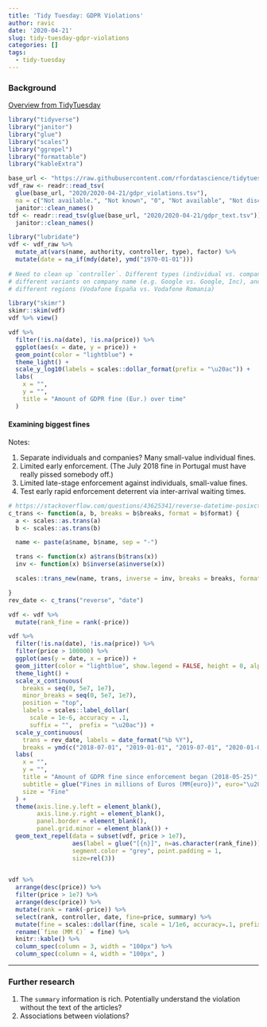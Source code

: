 ```yaml
---
title: 'Tidy Tuesday: GDPR Violations'
author: ravic
date: '2020-04-21'
slug: tidy-tuesday-gdpr-violations
categories: []
tags:
  - tidy-tuesday
---
```



<!--more-->

### Background

[Overview from TidyTuesday](https://github.com/rfordatascience/tidytuesday/blob/master/data/2020/2020-04-21/readme.md)

```r
library("tidyverse")
library("janitor")
library("glue")
library("scales")
library("ggrepel")
library("formattable")
library("kableExtra")
```
```r
base_url <- "https://raw.githubusercontent.com/rfordatascience/tidytuesday/master/data/"
vdf_raw <- readr::read_tsv(
  glue(base_url, "2020/2020-04-21/gdpr_violations.tsv"),
  na = c("Not available.", "Not known", "0", "Not available", "Not disclosed", "Unknown")) %>%
  janitor::clean_names() 
tdf <- readr::read_tsv(glue(base_url, "2020/2020-04-21/gdpr_text.tsv")) %>%
  janitor::clean_names()
```
```r
library("lubridate")
vdf <- vdf_raw %>%
  mutate_at(vars(name, authority, controller, type), factor) %>%
  mutate(date = na_if(mdy(date), ymd("1970-01-01")))
  
# Need to clean up `controller`. Different types (individual vs. company), 
# different variants on company name (e.g. Google vs. Google, Inc), and 
# different regions (Vodafone España vs. Vodafone Romania)
```
```r
library("skimr")
skimr::skim(vdf)
vdf %>% view()
```


```r
vdf %>%
  filter(!is.na(date), !is.na(price)) %>%
  ggplot(aes(x = date, y = price)) +
  geom_point(color = "lightblue") + 
  theme_light() +
  scale_y_log10(labels = scales::dollar_format(prefix = "\u20ac")) +
  labs(
    x = "",
    y = "",
    title = "Amount of GDPR fine (Eur.) over time"
  ) 
```
#### Examining biggest fines



Notes:

1.  Separate individuals and companies? Many small-value individual fines.
2.  Limited early enforcement. (The July 2018 fine in Portugal must have 
    really pissed somebody off.)
3.  Limited late-stage enforcement against individuals, small-value fines.
4.  Test early rapid enforcement deterrent via inter-arrival waiting times.

```r
# https://stackoverflow.com/questions/43625341/reverse-datetime-posixct-data-axis-in-ggplot
c_trans <- function(a, b, breaks = b$breaks, format = b$format) {
  a <- scales::as.trans(a)
  b <- scales::as.trans(b)

  name <- paste(a$name, b$name, sep = "-")

  trans <- function(x) a$trans(b$trans(x))
  inv <- function(x) b$inverse(a$inverse(x))

  scales::trans_new(name, trans, inverse = inv, breaks = breaks, format=format)

}
rev_date <- c_trans("reverse", "date")
```

```r
vdf <- vdf %>%
  mutate(rank_fine = rank(-price)) 

vdf %>%
  filter(!is.na(date), !is.na(price)) %>%
  filter(price > 100000) %>%
  ggplot(aes(y = date, x = price)) +
  geom_jitter(color = "lightblue", show.legend = FALSE, height = 0, alpha = .7, width = .2) + 
  theme_light() +
  scale_x_continuous(
    breaks = seq(0, 5e7, 1e7),
    minor_breaks = seq(0, 5e7, 1e7),
    position = "top", 
    labels = scales::label_dollar(
      scale = 1e-6, accuracy = .1, 
      suffix = "",  prefix = "\u20ac")) +
  scale_y_continuous(
    trans = rev_date, labels = date_format("%b %Y"),
    breaks = ymd(c("2018-07-01", "2019-01-01", "2019-07-01", "2020-01-01", "2020-07-01"))) + 
  labs(
    x = "",
    y = "",
    title = "Amount of GDPR fine since enforcement began (2018-05-25)",
    subtitle = glue("Fines in millions of Euros (MM{euro})", euro="\u20ac"), 
    size = "Fine"
  ) +
  theme(axis.line.y.left = element_blank(),
        axis.line.y.right = element_blank(),
        panel.border = element_blank(),
        panel.grid.minor = element_blank()) +
  geom_text_repel(data = subset(vdf, price > 1e7), 
                  aes(label = glue("[{n}]", n=as.character(rank_fine))), hjust=0, 
                  segment.color = "grey", point.padding = 1,
                  size=rel(3)) 
  


```




```r
vdf %>% 
  arrange(desc(price)) %>%
  filter(price > 1e7) %>%
  arrange(desc(price)) %>%
  mutate(rank = rank(-price)) %>%
  select(rank, controller, date, fine=price, summary) %>%
  mutate(fine = scales::dollar(fine, scale = 1/1e6, accuracy=.1, prefix="\u20ac")) %>%  
  rename(`fine (MM €)` = fine) %>%
  knitr::kable() %>% 
  column_spec(column = 3, width = "100px") %>%
  column_spec(column = 4, width = "100px", )
```


---

### Further research

1.  The `summary` information is rich. Potentially understand the violation 
    without the text of the articles?
2.  Associations between violations? 
